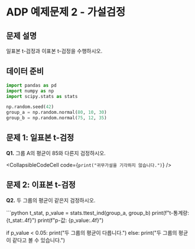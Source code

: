 # ADP 예제문제 2 - 가설검정

## 문제 설명

일표본 t-검정과 이표본 t-검정을 수행하시오.

## 데이터 준비

```python
import pandas as pd
import numpy as np
import scipy.stats as stats

np.random.seed(42)
group_a = np.random.normal(80, 10, 30)
group_b = np.random.normal(75, 12, 35)
```

## 문제 1: 일표본 t-검정

**Q1.** 그룹 A의 평균이 85와 다른지 검정하시오.

<CollapsibleCodeCell code={`print("귀무가설을 기각하지 않습니다.")`} />

## 문제 2: 이표본 t-검정

**Q2.** 두 그룹의 평균이 같은지 검정하시오.

<CollapsibleCodeCell language="python" defaultCollapsed={true}>
```python
t_stat, p_value = stats.ttest_ind(group_a, group_b)
print(f"t-통계량: {t_stat:.4f}")
print(f"p-값: {p_value:.4f}")

if p_value < 0.05:
    print("두 그룹의 평균이 다릅니다.")
else:
    print("두 그룹의 평균이 같다고 볼 수 있습니다.")
```

